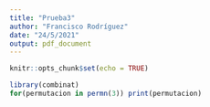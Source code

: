 ---
title: "Prueba3"
author: "Francisco Rodríguez"
date: "24/5/2021"
output: pdf_document
---

```{r setup, include=FALSE}
knitr::opts_chunk$set(echo = TRUE)
```

```{r}
library(combinat)
for(permutacion in permn(3)) print(permutacion)
```

